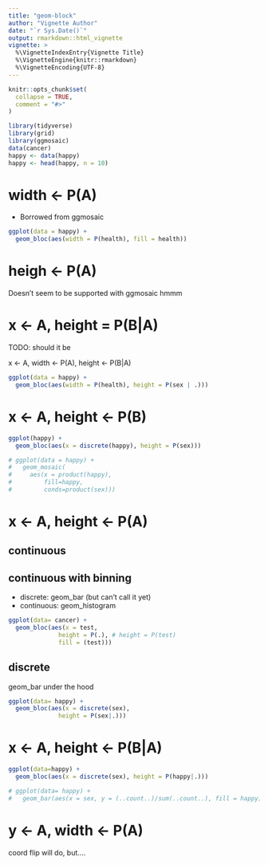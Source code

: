 ```yaml
---
title: "geom-block"
author: "Vignette Author"
date: "`r Sys.Date()`"
output: rmarkdown::html_vignette
vignette: >
  %\VignetteIndexEntry{Vignette Title}
  %\VignetteEngine{knitr::rmarkdown}
  %\VignetteEncoding{UTF-8}
---
```


```r
knitr::opts_chunk$set(
  collapse = TRUE,
  comment = "#>"
)

library(tidyverse)
library(grid)
library(ggmosaic)
data(cancer)
happy <- data(happy)
happy <- head(happy, n = 10)
```

# width <- P(A)

- Borrowed from ggmosaic

```r
ggplot(data = happy) + 
  geom_bloc(aes(width = P(health), fill = health))
```

# heigh <- P(A)

Doesn't seem to be supported with ggmosaic hmmm


# x <- A, height = P(B|A)

TODO: should it be

x <- A, width <- P(A), height <- P(B|A)

```r
ggplot(data = happy) + 
  geom_bloc(aes(width = P(health), height = P(sex | .)))
```
# x <- A, height <- P(B)

```r
ggplot(happy) +
  geom_bloc(aes(x = discrete(happy), height = P(sex)))
```


```r
# ggplot(data = happy) +
#   geom_mosaic(
#     aes(x = product(happy), 
#         fill=happy, 
#         conds=product(sex))) 
```


# x <- A, height <- P(A)

## continuous





## continuous with binning

- discrete: geom_bar (but can't call it yet)
- continuous: geom_histogram

```r
ggplot(data= cancer) + 
  geom_bloc(aes(x = test, 
              height = P(.), # height = P(test)
              fill = (test)))
```


## discrete

geom_bar under the hood

```r
ggplot(data= happy) + 
  geom_bloc(aes(x = discrete(sex), 
              height = P(sex|.)))
```

# x <- A, height <- P(B|A) 

```r
ggplot(data=happy) + 
  geom_bloc(aes(x = discrete(sex), height = P(happy|.)))
```


```r
# ggplot(data= happy) + 
#   geom_bar(aes(x = sex, y = (..count..)/sum(..count..), fill = happy))
```

# y <- A, width <- P(A)

coord flip will do, but....


